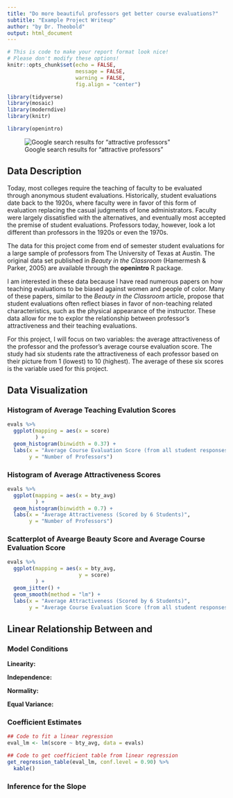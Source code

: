 ```yaml
---
title: "Do more beautiful professors get better course evaluations?"
subtitle: "Example Project Writeup"
author: "by Dr. Theobold"
output: html_document
---
```


```r
# This is code to make your report format look nice! 
# Please don't modify these options! 
knitr::opts_chunk$set(echo = FALSE, 
                      message = FALSE, 
                      warning = FALSE, 
                      fig.align = "center")

library(tidyverse)
library(mosaic)
library(moderndive)
library(knitr)

```

```r
library(openintro)
```

![Google search results for "attractive professors"](attractive_professors.png)

## Data Description
<!-- This section has three tasks:
1. Describe the context of your dataset in your own words!
2. Tell me why you picked this dataset
3. Describe the two variables you are interested in. One should be the
explanatory variable and one should be the response.
-->

Today, most colleges require the teaching of faculty to be evaluated through 
anonymous student evaluations. Historically, student evaluations date back to 
the 1920s, where faculty were in favor of this form of evaluation replacing the
casual judgments of lone administrators. Faculty were largely dissatisfied with
the alternatives, and eventually most accepted the premise of student
evaluations. Professors today, however, look a lot different than professors in
the 1920s or even the 1970s. 

The data for this project come from end of semester student evaluations for a
large sample of professors from The University of Texas at Austin. The original
data set published in *Beauty in the Classroom* (Hamermesh & Parker, 2005) are
available through the **openintro** R package. 

I am interested in these data because I have read numerous papers on how 
teaching evaluations to be biased against women and people of color. Many of
these papers, similar to the *Beauty in the Classroom* article, propose that 
student evaluations often reflect biases in favor of non-teaching related
characteristics, such as the physical appearance of the instructor. These data
allow for me to explor the relationship between professor's attractiveness and
their teaching evaluations. 

For this project, I will focus on two variables: the average attractiveness of 
the professor and the professor's average course evaluation score. The study had
six students rate the attractiveness of each professor based on their picture 
from 1 (lowest) to 10 (highest). The average of these six scores is the variable
used for this project. 

## Data Visualization
<!-- In this section you create three visualizations of your data -->

### Histogram of Average Teaching Evalution Scores

```r
evals %>% 
  ggplot(mapping = aes(x = score)
         ) +
  geom_histogram(binwidth = 0.37) + 
  labs(x = "Average Course Evaluation Score (from all student responses)", 
       y = "Number of Professors")

```
<!-- Here is where you describe what you see in the histogram. Your description must include the following components: center, spread, shape, outliers -->



### Histogram of Average Attractiveness Scores

```r
evals %>% 
  ggplot(mapping = aes(x = bty_avg)
         ) +
  geom_histogram(binwidth = 0.7) + 
  labs(x = "Average Attractiveness (Scored by 6 Students)", 
       y = "Number of Professors")

```
<!-- Here is where you describe what you see in the histogram. Your description must include the following components: center, spread, shape, outliers -->



### Scatterplot of Avearge Beauty Score and Average Course Evaluation Score

```r
evals %>% 
  ggplot(mapping = aes(x = bty_avg, 
                       y = score)
         ) +
  geom_jitter() + 
  geom_smooth(method = "lm") +
  labs(x = "Average Attractiveness (Scored by 6 Students)", 
       y = "Average Course Evaluation Score (from all student responses)")

```

<!-- Here is where you describe what you see in the scatterplot. Your description must include the following components: direction, shape, strength, outliers -->


## Linear Relationship Between <INSERT NAME OF RESPONSE VARIABLE> and <INSERT NAME OF EXPLANATORY VARIABLE>

### Model Conditions

__Linearity:__

__Independence:__

__Normality:__

__Equal Variance:__


### Coefficient Estimates

```r
## Code to fit a linear regression
eval_lm <- lm(score ~ bty_avg, data = evals)

## Code to get coefficient table from linear regression
get_regression_table(eval_lm, conf.level = 0.90) %>% 
  kable()
```

### Inference for the Slope

<!-- Here is where you describe the decision for the hypothesis test for whether the slope is 0.  -->



<!-- Here is where you describe the confidence interval for the true slope. -->


